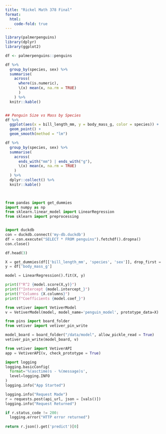 ---
title: "Rickel Math 378 Final"
format:
  html:
    code-fold: true
---

```{r}
library(palmerpenguins)
library(dplyr)
library(ggplot2)

df <- palmerpenguins::penguins

df %>%
  group_by(species, sex) %>%
  summarise(
    across(
      where(is.numeric), 
      \(x) mean(x, na.rm = TRUE)
      )
    ) %>%
  knitr::kable()


## Penguin Size vs Mass by Species
df %>%
  ggplot(aes(x = bill_length_mm, y = body_mass_g, color = species)) +
  geom_point() + 
  geom_smooth(method = "lm")

```

```{r}
df %>%
  group_by(species, sex) %>%
  summarise(
    across(
      ends_with("mm") | ends_with("g"),
      \(x) mean(x, na.rm = TRUE)
    )
  ) %>%
  dplyr::collect() %>%
  knitr::kable()
  
```

```         
```

```{python}
from pandas import get_dummies
import numpy as np
from sklearn.linear_model import LinearRegression
from sklearn import preprocessing



```

```{python}
import duckdb
con = duckdb.connect('my-db.duckdb')
df = con.execute("SELECT * FROM penguins").fetchdf().dropna()
con.close()

df.head(3)
```

```{python}

X = get_dummies(df[['bill_length_mm', 'species', 'sex']], drop_first = True)
y = df['body_mass_g']

model = LinearRegression().fit(X, y)


```

```{python}

print(f"R^2 {model.score(X,y)}")
print(f"Intercept {model.intercept_}")
print(f"Columns {X.columns}")
print(f"Coefficients {model.coef_}")
```

```{python}
from vetiver import VetiverModel
v = VetiverModel(model, model_name='penguin_model', prototype_data=X)

```

```{python}
from pins import board_folder
from vetiver import vetiver_pin_write

model_board = board_folder("/data/model", allow_pickle_read = True)
vetiver_pin_write(model_board, v)
```

```{python}
from vetiver import VetiverAPI
app = VetiverAPI(v, check_prototype = True)

```

```{python}
import logging
logging.basicConfig(
  format='%(asctime)s - %(message)s',
  level=logging.INFO
)
logging.info("App Started")
```

```{python}
logging.info("Request Made")
r = requests.post(api_url, json = [vals()])
logging.info("Request Returned")

if r.status_code != 200:
  logging.error("HTTP error returned")
  
return r.json().get('predict')[0]

```

```{python}

```

```         
```

```         
```
